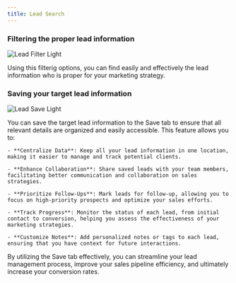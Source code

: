 ```yaml
---
title: Lead Search
---
```


### Filtering the proper lead information

<img
  className="ml-16 block rounded-2xl shadow-lg"
  src="/images/lead-search-001.png"
  alt="Lead Filter Light"
/>

Using this filterig options, you can find easily and effectively the lead information who is proper for your marketing strategy.

### Saving your target lead information

<img
  className="ml-16 block rounded-2xl shadow-lg"
  src="/images/lead-search-002-save.png"
  alt="Lead Save Light"
/>

You can save the target lead information to the Save tab to ensure that all relevant details are organized and easily accessible. This feature allows you to:

    - **Centralize Data**: Keep all your lead information in one location, making it easier to manage and track potential clients.

    - **Enhance Collaboration**: Share saved leads with your team members, facilitating better communication and collaboration on sales strategies.

    - **Prioritize Follow-Ups**: Mark leads for follow-up, allowing you to focus on high-priority prospects and optimize your sales efforts.

    - **Track Progress**: Monitor the status of each lead, from initial contact to conversion, helping you assess the effectiveness of your marketing strategies.

    - **Customize Notes**: Add personalized notes or tags to each lead, ensuring that you have context for future interactions.

By utilizing the Save tab effectively, you can streamline your lead management process, improve your sales pipeline efficiency, and ultimately increase your conversion rates.
